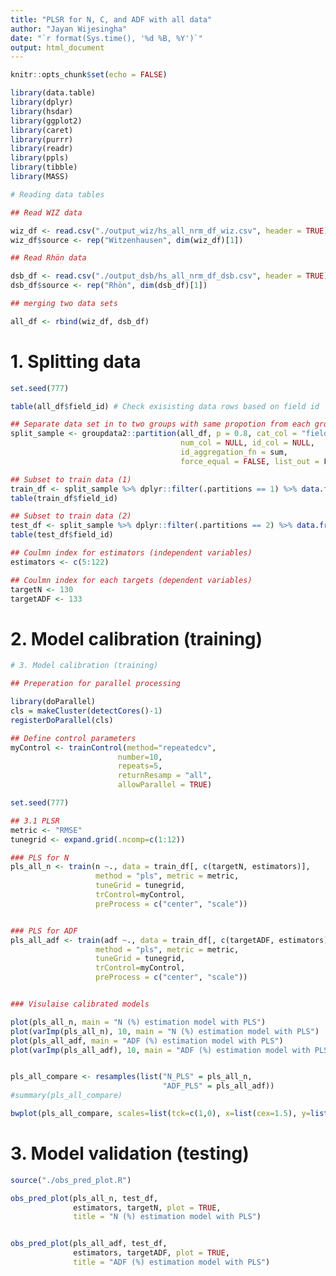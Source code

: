 ```yaml
---
title: "PLSR for N, C, and ADF with all data"
author: "Jayan Wijesingha"
date: "`r format(Sys.time(), '%d %B, %Y')`"
output: html_document
---
```


```r
knitr::opts_chunk$set(echo = FALSE)

library(data.table)
library(dplyr)
library(hsdar)
library(ggplot2)
library(caret)
library(purrr)
library(readr)
library(ppls)
library(tibble)
library(MASS)
```

```r

# Reading data tables

## Read WIZ data

wiz_df <- read.csv("./output_wiz/hs_all_nrm_df_wiz.csv", header = TRUE)
wiz_df$source <- rep("Witzenhausen", dim(wiz_df)[1])

## Read Rhön data

dsb_df <- read.csv("./output_dsb/hs_all_nrm_df_dsb.csv", header = TRUE)
dsb_df$source <- rep("Rhön", dim(dsb_df)[1])

## merging two data sets

all_df <- rbind(wiz_df, dsb_df)
```

# 1. Splitting data

```r

set.seed(777)

table(all_df$field_id) # Check exisisting data rows based on field id

## Separate data set in to two groups with same propotion from each group (60%)
split_sample <- groupdata2::partition(all_df, p = 0.8, cat_col = "field_id", 
                                      num_col = NULL, id_col = NULL, 
                                      id_aggregation_fn = sum, 
                                      force_equal = FALSE, list_out = F)

## Subset to train data (1)
train_df <- split_sample %>% dplyr::filter(.partitions == 1) %>% data.frame()
table(train_df$field_id)

## Subset to train data (2)
test_df <- split_sample %>% dplyr::filter(.partitions == 2) %>% data.frame()
table(test_df$field_id)

## Coulmn index for estimators (independent variables)
estimators <- c(5:122)

## Coulmn index for each targets (dependent variables)
targetN <- 130
targetADF <- 133
```

# 2. Model calibration (training)

```r
# 3. Model calibration (training)

## Preperation for parallel processing

library(doParallel)
cls = makeCluster(detectCores()-1) 
registerDoParallel(cls)

## Define control parameters
myControl <- trainControl(method="repeatedcv", 
                        number=10, 
                        repeats=5,
                        returnResamp = "all",
                        allowParallel = TRUE)

set.seed(777)

## 3.1 PLSR
metric <- "RMSE"
tunegrid <- expand.grid(.ncomp=c(1:12))

### PLS for N
pls_all_n <- train(n ~., data = train_df[, c(targetN, estimators)], 
                   method = "pls", metric = metric, 
                   tuneGrid = tunegrid, 
                   trControl=myControl, 
                   preProcess = c("center", "scale"))


### PLS for ADF
pls_all_adf <- train(adf ~., data = train_df[, c(targetADF, estimators)], 
                   method = "pls", metric = metric, 
                   tuneGrid = tunegrid, 
                   trControl=myControl, 
                   preProcess = c("center", "scale"))


### Visulaise calibrated models

plot(pls_all_n, main = "N (%) estimation model with PLS")
plot(varImp(pls_all_n), 10, main = "N (%) estimation model with PLS")
plot(pls_all_adf, main = "ADF (%) estimation model with PLS")
plot(varImp(pls_all_adf), 10, main = "ADF (%) estimation model with PLS")


pls_all_compare <- resamples(list("N_PLS" = pls_all_n,
                                  "ADF_PLS" = pls_all_adf))
#summary(pls_all_compare)

bwplot(pls_all_compare, scales=list(tck=c(1,0), x=list(cex=1.5), y=list(cex=1.5)))
```

# 3. Model validation (testing)

```r
source("./obs_pred_plot.R")

obs_pred_plot(pls_all_n, test_df, 
              estimators, targetN, plot = TRUE, 
              title = "N (%) estimation model with PLS")


obs_pred_plot(pls_all_adf, test_df, 
              estimators, targetADF, plot = TRUE, 
              title = "ADF (%) estimation model with PLS")
```